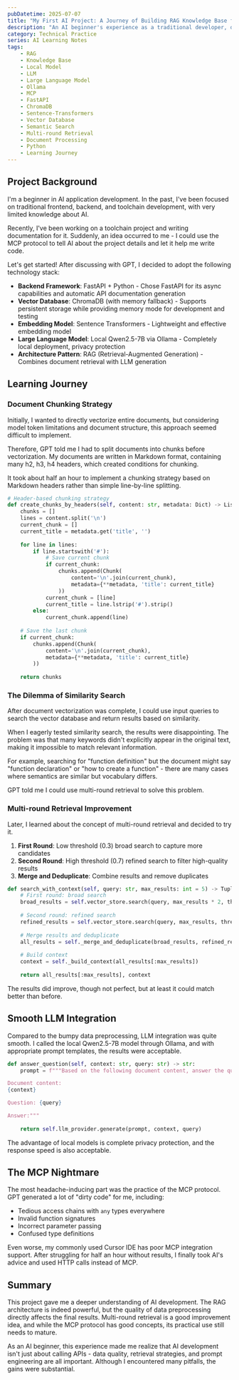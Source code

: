 ```yaml
---
pubDatetime: 2025-07-07
title: "My First AI Project: A Journey of Building RAG Knowledge Base from Scratch"
description: "An AI beginner's experience as a traditional developer, documenting the complete process from technology selection to final implementation"
category: Technical Practice
series: AI Learning Notes
tags:
    - RAG
    - Knowledge Base
    - Local Model
    - LLM
    - Large Language Model
    - Ollama
    - MCP
    - FastAPI
    - ChromaDB
    - Sentence-Transformers
    - Vector Database
    - Semantic Search
    - Multi-round Retrieval
    - Document Processing
    - Python
    - Learning Journey
---
```


## Project Background

I'm a beginner in AI application development. In the past, I've been focused on traditional frontend, backend, and toolchain development, with very limited knowledge about AI.

Recently, I've been working on a toolchain project and writing documentation for it. Suddenly, an idea occurred to me - I could use the MCP protocol to tell AI about the project details and let it help me write code.

Let's get started! After discussing with GPT, I decided to adopt the following technology stack:

- **Backend Framework**: FastAPI + Python - Chose FastAPI for its async capabilities and automatic API documentation generation
- **Vector Database**: ChromaDB (with memory fallback) - Supports persistent storage while providing memory mode for development and testing
- **Embedding Model**: Sentence Transformers - Lightweight and effective embedding model
- **Large Language Model**: Local Qwen2.5-7B via Ollama - Completely local deployment, privacy protection
- **Architecture Pattern**: RAG (Retrieval-Augmented Generation) - Combines document retrieval with LLM generation

## Learning Journey

### Document Chunking Strategy

Initially, I wanted to directly vectorize entire documents, but considering model token limitations and document structure, this approach seemed difficult to implement.

Therefore, GPT told me I had to split documents into chunks before vectorization. My documents are written in Markdown format, containing many h2, h3, h4 headers, which created conditions for chunking.

It took about half an hour to implement a chunking strategy based on Markdown headers rather than simple line-by-line splitting.

```python
# Header-based chunking strategy
def create_chunks_by_headers(self, content: str, metadata: Dict) -> List[Chunk]:
    chunks = []
    lines = content.split('\n')
    current_chunk = []
    current_title = metadata.get('title', '')
    
    for line in lines:
        if line.startswith('#'):
            # Save current chunk
            if current_chunk:
                chunks.append(Chunk(
                    content='\n'.join(current_chunk),
                    metadata={**metadata, 'title': current_title}
                ))
            current_chunk = [line]
            current_title = line.lstrip('#').strip()
        else:
            current_chunk.append(line)
    
    # Save the last chunk
    if current_chunk:
        chunks.append(Chunk(
            content='\n'.join(current_chunk),
            metadata={**metadata, 'title': current_title}
        ))
    
    return chunks
```

### The Dilemma of Similarity Search

After document vectorization was complete, I could use input queries to search the vector database and return results based on similarity.

When I eagerly tested similarity search, the results were disappointing. The problem was that many keywords didn't explicitly appear in the original text, making it impossible to match relevant information.

For example, searching for "function definition" but the document might say "function declaration" or "how to create a function" - there are many cases where semantics are similar but vocabulary differs.

GPT told me I could use multi-round retrieval to solve this problem.

### Multi-round Retrieval Improvement

Later, I learned about the concept of multi-round retrieval and decided to try it.

1. **First Round**: Low threshold (0.3) broad search to capture more candidates
2. **Second Round**: High threshold (0.7) refined search to filter high-quality results
3. **Merge and Deduplicate**: Combine results and remove duplicates

```python
def search_with_context(self, query: str, max_results: int = 5) -> Tuple[List[SearchResult], str]:
    # First round: broad search
    broad_results = self.vector_store.search(query, max_results * 2, threshold=0.3)
    
    # Second round: refined search
    refined_results = self.vector_store.search(query, max_results, threshold=0.7)
    
    # Merge results and deduplicate
    all_results = self._merge_and_deduplicate(broad_results, refined_results)
    
    # Build context
    context = self._build_context(all_results[:max_results])
    
    return all_results[:max_results], context
```

The results did improve, though not perfect, but at least it could match better than before.

## Smooth LLM Integration

Compared to the bumpy data preprocessing, LLM integration was quite smooth. I called the local Qwen2.5-7B model through Ollama, and with appropriate prompt templates, the results were acceptable.

```python
def answer_question(self, context: str, query: str) -> str:
    prompt = f"""Based on the following document content, answer the question. If there's no relevant information in the documents, please state that no answer can be found.

Document content:
{context}

Question: {query}

Answer:"""
    
    return self.llm_provider.generate(prompt, context, query)
```

The advantage of local models is complete privacy protection, and the response speed is also acceptable.

## The MCP Nightmare

The most headache-inducing part was the practice of the MCP protocol. GPT generated a lot of "dirty code" for me, including:

- Tedious access chains with `any` types everywhere
- Invalid function signatures
- Incorrect parameter passing
- Confused type definitions

Even worse, my commonly used Cursor IDE has poor MCP integration support. After struggling for half an hour without results, I finally took AI's advice and used HTTP calls instead of MCP.

## Summary

This project gave me a deeper understanding of AI development. The RAG architecture is indeed powerful, but the quality of data preprocessing directly affects the final results. Multi-round retrieval is a good improvement idea, and while the MCP protocol has good concepts, its practical use still needs to mature.

As an AI beginner, this experience made me realize that AI development isn't just about calling APIs - data quality, retrieval strategies, and prompt engineering are all important. Although I encountered many pitfalls, the gains were substantial. 